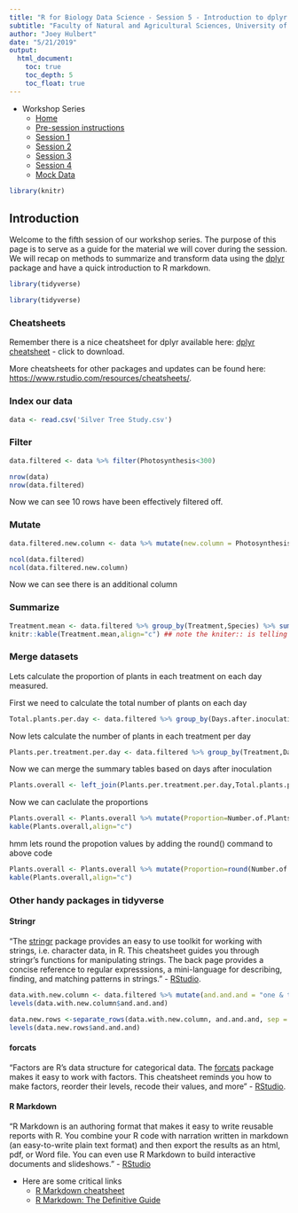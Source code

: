 ```yaml
---
title: "R for Biology Data Science - Session 5 - Introduction to dplyr part 2"
subtitle: "Faculty of Natural and Agricultural Sciences, University of Pretoria"
author: "Joey Hulbert"
date: "5/21/2019"
output:
  html_document:
    toc: true
    toc_depth: 5
    toc_float: true
---
```


<script>
    $(document).ready(function() {
      $items = $('div#TOC li');
      $items.each(function(idx) {
        num_ul = $(this).parentsUntil('#TOC').length;
        $(this).css({'text-indent': num_ul * 10, 'padding-left': 0});
      });
    });
</script>

* Workshop Series
    + [Home](http://jmhulbert.github.io/r/bio/)
    + [Pre-session instructions](http://jmhulbert.github.io/r/bio/pre)
    + [Session 1](http://jmhulbert.github.io/r/bio/s1)
    + [Session 2](http://jmhulbert.github.io/r/bio/s2)
    + [Session 3](http://jmhulbert.github.io/r/bio/s3)
    + [Session 4](http://jmhulbert.github.io/r/bio/s4)
    + [Mock Data](http://jmhulbert.github.io/r/bio/data)
    
```r
library(knitr)
```


## Introduction

Welcome to the fifth session of our workshop series. The purpose of this page is to serve as a guide for the material we will cover during the session. We will recap on methods to summarize and transform data using the [dplyr](https://dplyr.tidyverse.org/) package and have a quick introduction to R markdown. 

```r
library(tidyverse)
```

```r
library(tidyverse)
```


### Cheatsheets

Remember there is a nice cheatsheet for dplyr available here: [dplyr cheatsheet](https://github.com/rstudio/cheatsheets/raw/master/data-transformation.pdf) - click to download.

More cheatsheets for other packages and updates can be found here: [https://www.rstudio.com/resources/cheatsheets/](https://www.rstudio.com/resources/cheatsheets/).

### Index our data
```r
data <- read.csv('Silver Tree Study.csv')
```


### Filter

```r
data.filtered <- data %>% filter(Photosynthesis<300)
```


```r
nrow(data)
nrow(data.filtered)
```

Now we can see 10 rows have been effectively filtered off.

### Mutate

```r
data.filtered.new.column <- data %>% mutate(new.column = Photosynthesis/Conductance)
```


```r
ncol(data.filtered)
ncol(data.filtered.new.column)
```

Now we can see there is an additional column

### Summarize

```r
Treatment.mean <- data.filtered %>% group_by(Treatment,Species) %>% summarize(n=n(), mean=mean(Photosynthesis),sd=sd(Photosynthesis),se = sd / sqrt(n),lowse = (mean-se),highse = (mean+se))
knitr::kable(Treatment.mean,align="c") ## note the kniter:: is telling r to look for the kable command in the knitter package. If you index(load) the knittr package at the beginning of your session, you can just write kable()
```


### Merge datasets

Lets calculate the proportion of plants in each treatment on each day measured. 

First we need to calculate the total number of plants on each day

```r
Total.plants.per.day <- data.filtered %>% group_by(Days.after.inoculation) %>% summarize(Total=n_distinct(Unique.Sample.Number))
```

Now lets calculate the number of plants in each treatment per day

```r
Plants.per.treatment.per.day <- data.filtered %>% group_by(Treatment,Days.after.inoculation) %>% summarize(Number.of.Plants=n_distinct(Unique.Sample.Number))
```

Now we can merge the summary tables based on days after inoculation

```r
Plants.overall <- left_join(Plants.per.treatment.per.day,Total.plants.per.day,by="Days.after.inoculation") #join matching values from total.plants.per.day to plants.per.treatment.per.day)
```

Now we can caclulate the proportions

```r
Plants.overall <- Plants.overall %>% mutate(Proportion=Number.of.Plants/Total)
kable(Plants.overall,align="c")
```

hmm lets round the propotion values by adding the round() command to above code

```r
Plants.overall <- Plants.overall %>% mutate(Proportion=round(Number.of.Plants/Total,2))
kable(Plants.overall,align="c")
```

### Other handy packages in tidyverse

#### Stringr


"The [stringr](https://stringr.tidyverse.org/) package provides an easy to use toolkit for working with strings, i.e. character data, in R. This cheatsheet guides you through stringr’s functions for manipulating strings. The back page provides a concise reference to regular expresssions, a mini-language for describing, finding, and matching patterns in strings." - [RStudio](https://www.rstudio.com/resources/cheatsheets/). 

```r
data.with.new.column <- data.filtered %>% mutate(and.and.and = "one & two & three") #and.and.and is the name of the new column, which is just a 'string' of text copied in every row.
levels(data.with.new.column$and.and.and)

data.new.rows <-separate_rows(data.with.new.column, and.and.and, sep = "&")
levels(data.new.rows$and.and.and)
```



#### forcats


"Factors are R’s data structure for categorical data. The [forcats](https://forcats.tidyverse.org/) package makes it easy to work with factors. This cheatsheet reminds you how to make factors, reorder their levels, recode their values, and more" - [RStudio](https://www.rstudio.com/resources/cheatsheets/).


#### R Markdown

"R Markdown is an authoring format that makes it easy to write reusable reports with R. You combine your R code with narration written in markdown (an easy-to-write plain text format) and then export the results as an html, pdf, or Word file. You can even use R Markdown to build interactive documents and slideshows. " - [RStudio](https://www.rstudio.com/resources/cheatsheets/)

* Here are some critical links
    + [R Markdown cheatsheet](https://content.cdntwrk.com/files/aT05NjI5MDcmdj0xJmlzc3VlTmFtZT1ybWFya2Rvd24tMi0wLWNoZWF0LXNoZWV0JmNtZD1kJnNpZz0xYTkwYWM1ZjUzMjVhZjRkYTFmOWFmYmM1ZTcwZjZiMw%253D%253D)
    + [R Markdown: The Definitive Guide](https://bookdown.org/yihui/rmarkdown/)
    
    
